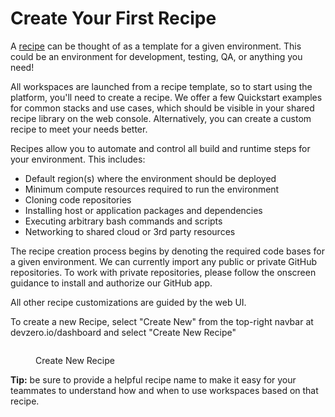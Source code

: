 # Create Your First Recipe

A [recipe](https://www.devzero.io/dashboard/new/repo) can be thought of as a template for a given environment. This could be an environment for development, testing, QA, or anything you need!&#x20;

All workspaces are launched from a recipe template, so to start using the platform, you'll need to create a recipe. We offer a few Quickstart examples for common stacks and use cases, which should be visible in your shared recipe library on the web console. Alternatively, you can create a custom recipe to meet your needs better.&#x20;

Recipes allow you to automate and control all build and runtime steps for your environment. This includes:&#x20;

* Default region(s) where the environment should be deployed
* Minimum compute resources required to run the environment
* Cloning code repositories
* Installing host or application packages and dependencies
* Executing arbitrary bash commands and scripts
* Networking to shared cloud or 3rd party resources

The recipe creation process begins by denoting the required code bases for a given environment. We can currently import any public or private GitHub repositories. To work with private repositories, please follow the onscreen guidance to install and authorize our GitHub app.&#x20;

All other recipe customizations are guided by the web UI.&#x20;

To create a new Recipe, select "Create New" from the top-right navbar at devzero.io/dashboard and select "Create New Recipe"

<figure><img src="../../.gitbook/assets/CleanShot 2024-05-02 at 13.54.26@2x.png" alt=""><figcaption><p>Create New Recipe</p></figcaption></figure>

**Tip:** be sure to provide a helpful recipe name to make it easy for your teammates to understand how and when to use workspaces based on that recipe.&#x20;
